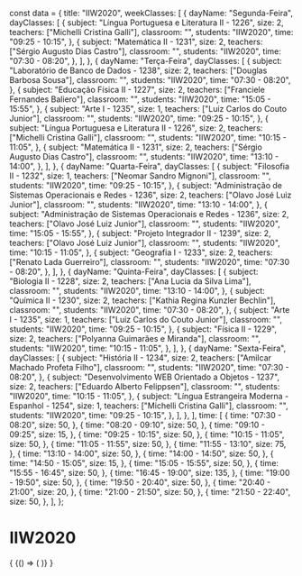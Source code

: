 const data = {
  title: "IIW2020",
  weekClasses: [
    {
      dayName: "Segunda-Feira",
      dayClasses: [
        {
          subject: "Língua Portuguesa e Literatura II - 1226",
          size: 2,
          teachers: ["Michelli Cristina Galli"],
          classroom: "",
          students: "IIW2020",
          time: "09:25 - 10:15",
        },
        {
          subject: "Matemática II - 1231",
          size: 2,
          teachers: ["Sérgio Augusto Dias Castro"],
          classroom: "",
          students: "IIW2020",
          time: "07:30 - 08:20",
        },
      ],
    },
    {
      dayName: "Terça-Feira",
      dayClasses: [
        {
          subject: "Laboratório de Banco de Dados - 1238",
          size: 2,
          teachers: ["Douglas Barbosa Sousa"],
          classroom: "",
          students: "IIW2020",
          time: "07:30 - 08:20",
        },
        {
          subject: "Educação Física II - 1227",
          size: 2,
          teachers: ["Franciele Fernandes Baliero"],
          classroom: "",
          students: "IIW2020",
          time: "15:05 - 15:55",
        },
        {
          subject: "Arte I - 1235",
          size: 1,
          teachers: ["Luiz Carlos do Couto Junior"],
          classroom: "",
          students: "IIW2020",
          time: "09:25 - 10:15",
        },
        {
          subject: "Língua Portuguesa e Literatura II - 1226",
          size: 2,
          teachers: ["Michelli Cristina Galli"],
          classroom: "",
          students: "IIW2020",
          time: "10:15 - 11:05",
        },
        {
          subject: "Matemática II - 1231",
          size: 2,
          teachers: ["Sérgio Augusto Dias Castro"],
          classroom: "",
          students: "IIW2020",
          time: "13:10 - 14:00",
        },
      ],
    },
    {
      dayName: "Quarta-Feira",
      dayClasses: [
        {
          subject: "Filosofia II - 1232",
          size: 1,
          teachers: ["Neomar Sandro Mignoni"],
          classroom: "",
          students: "IIW2020",
          time: "09:25 - 10:15",
        },
        {
          subject: "Administração de Sistemas Operacionais e Redes - 1236",
          size: 2,
          teachers: ["Olavo José Luiz Junior"],
          classroom: "",
          students: "IIW2020",
          time: "13:10 - 14:00",
        },
        {
          subject: "Administração de Sistemas Operacionais e Redes - 1236",
          size: 2,
          teachers: ["Olavo José Luiz Junior"],
          classroom: "",
          students: "IIW2020",
          time: "15:05 - 15:55",
        },
        {
          subject: "Projeto Integrador II - 1239",
          size: 2,
          teachers: ["Olavo José Luiz Junior"],
          classroom: "",
          students: "IIW2020",
          time: "10:15 - 11:05",
        },
        {
          subject: "Geografia I - 1233",
          size: 2,
          teachers: ["Renato Lada Guerreiro"],
          classroom: "",
          students: "IIW2020",
          time: "07:30 - 08:20",
        },
      ],
    },
    {
      dayName: "Quinta-Feira",
      dayClasses: [
        {
          subject: "Biologia II - 1228",
          size: 2,
          teachers: ["Ana Lucia da Silva Lima"],
          classroom: "",
          students: "IIW2020",
          time: "13:10 - 14:00",
        },
        {
          subject: "Química II - 1230",
          size: 2,
          teachers: ["Kathia Regina Kunzler Bechlin"],
          classroom: "",
          students: "IIW2020",
          time: "07:30 - 08:20",
        },
        {
          subject: "Arte I - 1235",
          size: 1,
          teachers: ["Luiz Carlos do Couto Junior"],
          classroom: "",
          students: "IIW2020",
          time: "09:25 - 10:15",
        },
        {
          subject: "Física II - 1229",
          size: 2,
          teachers: ["Polyanna Guimarães e Miranda"],
          classroom: "",
          students: "IIW2020",
          time: "10:15 - 11:05",
        },
      ],
    },
    {
      dayName: "Sexta-Feira",
      dayClasses: [
        {
          subject: "História II - 1234",
          size: 2,
          teachers: ["Amilcar Machado Profeta Filho"],
          classroom: "",
          students: "IIW2020",
          time: "07:30 - 08:20",
        },
        {
          subject: "Desenvolvimento WEB Orientado a Objetos - 1237",
          size: 2,
          teachers: ["Eduardo Alberto Felippsen"],
          classroom: "",
          students: "IIW2020",
          time: "10:15 - 11:05",
        },
        {
          subject: "Língua Estrangeira Moderna - Espanhol - 1254",
          size: 1,
          teachers: ["Michelli Cristina Galli"],
          classroom: "",
          students: "IIW2020",
          time: "09:25 - 10:15",
        },
      ],
    },
  ],
  time: [
    {
      time: "07:30 - 08:20",
      size: 50,
    },
    {
      time: "08:20 - 09:10",
      size: 50,
    },
    {
      time: "09:10 - 09:25",
      size: 15,
    },
    {
      time: "09:25 - 10:15",
      size: 50,
    },
    {
      time: "10:15 - 11:05",
      size: 50,
    },
    {
      time: "11:05 - 11:55",
      size: 50,
    },
    {
      time: "11:55 - 13:10",
      size: 75,
    },
    {
      time: "13:10 - 14:00",
      size: 50,
    },
    {
      time: "14:00 - 14:50",
      size: 50,
    },
    {
      time: "14:50 - 15:05",
      size: 15,
    },
    {
      time: "15:05 - 15:55",
      size: 50,
    },
    {
      time: "15:55 - 16:45",
      size: 50,
    },
    {
      time: "16:45 - 19:00",
      size: 135,
    },
    {
      time: "19:00 - 19:50",
      size: 50,
    },
    {
      time: "19:50 - 20:40",
      size: 50,
    },
    {
      time: "20:40 - 21:00",
      size: 20,
    },
    {
      time: "21:00 - 21:50",
      size: 50,
    },
    {
      time: "21:50 - 22:40",
      size: 50,
    },
  ],
};

# IIW2020

<div>
  {
    <BrowserOnly>
      {() => (
        <Grid
          title={data.title}
          weekClasses={data.weekClasses}
          time={data.time}
        />
      )}
    </BrowserOnly>
  }
</div>
